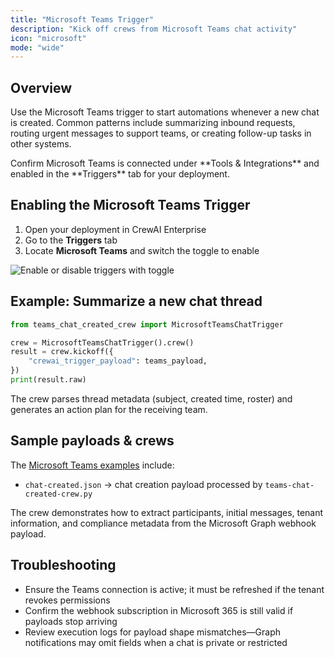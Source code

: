 ```yaml
---
title: "Microsoft Teams Trigger"
description: "Kick off crews from Microsoft Teams chat activity"
icon: "microsoft"
mode: "wide"
---
```


## Overview

Use the Microsoft Teams trigger to start automations whenever a new chat is created. Common patterns include summarizing inbound requests, routing urgent messages to support teams, or creating follow-up tasks in other systems.

<Tip>
  Confirm Microsoft Teams is connected under **Tools & Integrations** and enabled in the **Triggers** tab for your deployment.
</Tip>

## Enabling the Microsoft Teams Trigger

1. Open your deployment in CrewAI Enterprise
2. Go to the **Triggers** tab
3. Locate **Microsoft Teams** and switch the toggle to enable

<Frame caption="Microsoft Teams trigger connection">
  <img src="/images/enterprise/msteams-trigger.png" alt="Enable or disable triggers with toggle" />
</Frame>

## Example: Summarize a new chat thread

```python
from teams_chat_created_crew import MicrosoftTeamsChatTrigger

crew = MicrosoftTeamsChatTrigger().crew()
result = crew.kickoff({
    "crewai_trigger_payload": teams_payload,
})
print(result.raw)
```

The crew parses thread metadata (subject, created time, roster) and generates an action plan for the receiving team.

## Sample payloads & crews

The [Microsoft Teams examples](https://github.com/crewAIInc/crewai-enterprise-trigger-examples/tree/main/microsoft-teams) include:

- `chat-created.json` → chat creation payload processed by `teams-chat-created-crew.py`

The crew demonstrates how to extract participants, initial messages, tenant information, and compliance metadata from the Microsoft Graph webhook payload.

## Troubleshooting

- Ensure the Teams connection is active; it must be refreshed if the tenant revokes permissions
- Confirm the webhook subscription in Microsoft 365 is still valid if payloads stop arriving
- Review execution logs for payload shape mismatches—Graph notifications may omit fields when a chat is private or restricted
